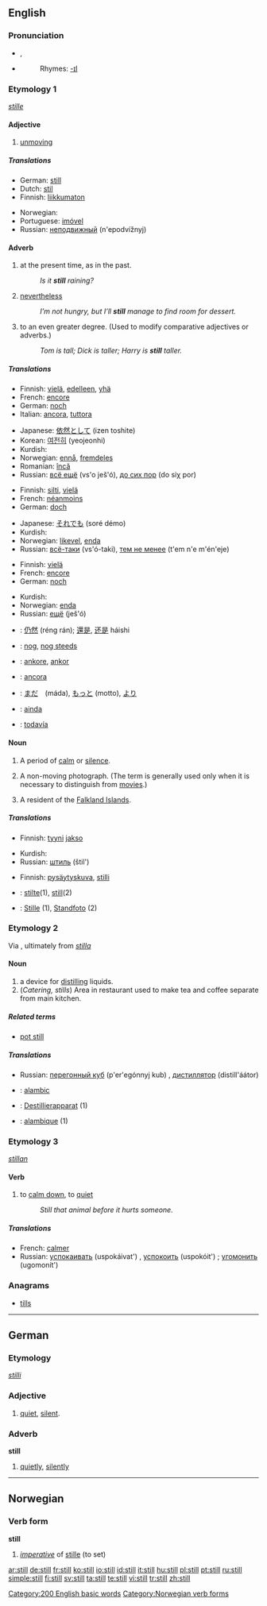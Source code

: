 {{wikipedia|Still (disambiguation)}}
==English==

{{rank|thought|found|people|141|still|just|while|again}}

===Pronunciation===
*{{IPA|/stɪl/}}, {{SAMPA|/stIl/}}
*{{audio|en-us-still.ogg|Audio (US)}}
*:Rhymes: [[Rhymes:English:-ɪl|-ɪl]]

===Etymology 1===
{{OE.}} ''[[stille]]''

====Adjective====
{{en-adj-er}}

# [[unmoving]]

=====Translations=====
{{top}}
*German: [[#German|still]]
*Dutch: [[stil]]
*Finnish: [[liikkumaton]]
{{mid}}
*Norwegian: {{t+|no|stille}}
*Portuguese: [[imóvel]] {{m}}
*Russian: [[неподвижный]] (n'epodvížnyj)
{{bottom}}

====Adverb====
{{en-adv|-}}

# at the present time, as in the past.
#: ''Is it '''still''' raining?''
# [[nevertheless]]
#: ''I’m not hungry, but I’ll '''still''' manage to find room for dessert.''
# to an even greater degree.  (Used to modify comparative adjectives or adverbs.)
#: ''Tom is tall; Dick is taller; Harry is '''still''' taller.''

=====Translations=====
{{trans-top|at present, as in the past}}
*Finnish: [[vielä]], [[edelleen]], [[yhä]]
*French: [[encore]]
*German: [[noch]]
*Italian: [[ancora]], [[tuttora]]
{{trans-mid}}
*Japanese: [[依然として]] (izen toshite)
*Korean: [[여전히]] (yeojeonhi)
*Kurdish: {{KUchar|[[هێشتا]]}}
*Norwegian: [[ennå]], [[fremdeles]]
*Romanian: [[încă]]
*Russian: [[всё ещё]] (vs'o ješ'ó), [[до сих пор]] (do siχ por)
{{trans-bottom}}

{{trans-top|nevertheless}}
*Finnish: [[silti]], [[vielä]]
*French: [[néanmoins]]
*German: [[doch]]
{{trans-mid}}
*Japanese: [[それでも]] (soré démo)
*Kurdish: {{KUchar|[[به‌ڵام]]}}
*Norwegian: [[likevel]], [[enda]]
*Russian: [[всё-таки]] (vs'ó-taki), [[тем не менее]] (t'em n'e m'én'eje)
{{trans-bottom}}

{{trans-top|to an even greater degree}}
*Finnish: [[vielä]]
*French: [[encore]]
*German: [[noch]]
{{trans-mid}}
*Kurdish: {{KUchar|[[هێشتا]]}}
*Norwegian: [[enda]]
*Russian: [[ещё]] (ješ'ó)
{{trans-bottom}}

{{checktrans}}
{{trans-top|translations to be checked}}
*{{ttbc|Chinese}}: [[仍然]] (réng rán); [[還是]], [[还是]] háishi
*{{ttbc|Dutch}}: [[nog#Dutch|nog]], [[nog steeds]]
*{{ttbc|Ido}}: [[ankore]], [[ankor]]
*{{ttbc|Italian}}: [[ancora]]
{{trans-mid}}
*{{ttbc|Japanese}}: [[まだ]]　(máda), [[もっと]] (motto), [[より]]
*{{ttbc|Portuguese}}: [[ainda]]
*{{ttbc|Spanish}}: [[todavía]]
{{trans-bottom}}

====Noun====
{{en-noun}}

# A period of [[calm]] or [[silence]].
# {{photography}} A non-moving photograph.  (The term is generally used only when it is necessary to distinguish from [[movie]]s.)
# {{slang}} A resident of the [[Falkland Islands]].

=====Translations=====
{{trans-top|a period of calm or silence}}
*Finnish: [[tyyni]] [[jakso]]
{{trans-mid}}
*Kurdish: {{KUchar|[[هێمنی]]}}
*Russian: [[штиль]] (štil') {{m}}
{{trans-bottom}}

{{trans-top|(''photography'') a non-moving photograph}}
*Finnish: [[pysäytyskuva]], [[stilli]]
{{trans-mid}}
{{trans-bottom}}

{{trans-top|(''slang'') a resident of the Falkland Islands}}
{{trans-mid}}
{{trans-bottom}}

{{checktrans-top}}
*{{ttbc|Dutch}}: [[stilte]](1), [[still]](2)
*{{ttbc|German}}: [[Stille]] {{f}} (1), [[Standfoto]] {{n}} (2)
{{trans-bottom}}

===Etymology 2===
Via {{ME.}}, ultimately from {{L.}} ''[[stilla]]''

====Noun====
{{en-noun}}
{{wikipedia}}

# a device for [[distill]]ing liquids.
# (''Catering, stills'') Area in restaurant used to make tea and coffee separate from main kitchen.

=====Related terms=====
*[[pot still]]

=====Translations=====
{{trans-top|a device for distilling liquids}}
{{trans-mid}}
*Russian: [[перегонный куб]] (p'er'egónnyj kub) {{m}}, [[дистиллятор]] (distill'áátor) {{m}}
{{trans-bottom}}

{{trans-top|(''Catering, stills'') Area in restaurant used to make tea and coffee separate from main kitchen
}}
{{trans-mid}}
{{trans-bottom}}

{{checktrans}}
{{top}}
*{{ttbc|French}}: [[alambic]]
*{{ttbc|German}}: [[Destillierapparat]] {{m}} (1)
*{{ttbc|Spanish}}: [[alambique]] (1)
{{bottom}}

===Etymology 3===
{{OE.}} ''[[stillan]]''

====Verb====
{{en-verb}}

# to [[calm down]], to [[quiet]]
#:  ''Still that animal before it hurts someone.''

=====Translations=====
*French: [[calmer]]
*Russian: [[успокаивать]] (uspokáivat') {{impf}}, [[успокоить]] (uspokóit') {{pf}}; [[угомонить]] (ugomonít') {{pf}}

===Anagrams===
*[[tills]]

----

==German==

===Etymology===
{{OHG.}} ''[[stilli]]''

===Adjective===
{{de-adj|stiller|stillest}}

# [[quiet]], [[silent]].

===Adverb===
'''still'''

# [[quietly]], [[silently]]

----

==Norwegian==

===Verb form===
'''still'''

# ''[[imperative]]'' of [[stille#Norwegian|stille]] (to set)

[[Category:200 English basic words]]
[[Category:Norwegian verb forms]]

[[ar:still]]
[[de:still]]
[[fr:still]]
[[ko:still]]
[[io:still]]
[[id:still]]
[[it:still]]
[[hu:still]]
[[pl:still]]
[[pt:still]]
[[ru:still]]
[[simple:still]]
[[fi:still]]
[[sv:still]]
[[ta:still]]
[[te:still]]
[[vi:still]]
[[tr:still]]
[[zh:still]]